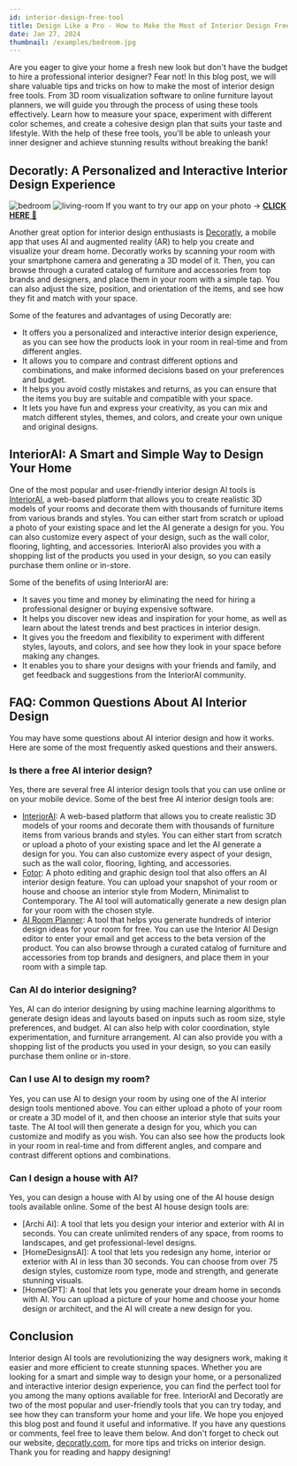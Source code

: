 ```yaml
---
id: interior-design-free-tool
title: Design Like a Pro - How to Make the Most of Interior Design Free Tools
date: Jan 27, 2024
thumbnail: /examples/bedroom.jpg
---
```


Are you eager to give your home a fresh new look but don't have the budget to hire a professional interior designer? Fear not! In this blog post, we will share valuable tips and tricks on how to make the most of interior design free tools. From 3D room visualization software to online furniture layout planners, we will guide you through the process of using these tools effectively. Learn how to measure your space, experiment with different color schemes, and create a cohesive design plan that suits your taste and lifestyle. With the help of these free tools, you'll be able to unleash your inner designer and achieve stunning results without breaking the bank!

## Decoratly: A Personalized and Interactive Interior Design Experience

![bedroom](/examples/living-room.jpg)
![living-room](/examples/kitchen.jpg)
If you want to try our app on your photo → [**CLICK HERE** 🏡](https://www.decoratly.com)

Another great option for interior design enthusiasts is [Decoratly](https://decoratly.com/), a mobile app that uses AI and augmented reality (AR) to help you create and visualize your dream home. Decoratly works by scanning your room with your smartphone camera and generating a 3D model of it. Then, you can browse through a curated catalog of furniture and accessories from top brands and designers, and place them in your room with a simple tap. You can also adjust the size, position, and orientation of the items, and see how they fit and match with your space.

Some of the features and advantages of using Decoratly are:

- It offers you a personalized and interactive interior design experience, as you can see how the products look in your room in real-time and from different angles.
- It allows you to compare and contrast different options and combinations, and make informed decisions based on your preferences and budget.
- It helps you avoid costly mistakes and returns, as you can ensure that the items you buy are suitable and compatible with your space.
- It lets you have fun and express your creativity, as you can mix and match different styles, themes, and colors, and create your own unique and original designs.

## InteriorAI: A Smart and Simple Way to Design Your Home

One of the most popular and user-friendly interior design AI tools is [InteriorAI](https://interiorai.com/), a web-based platform that allows you to create realistic 3D models of your rooms and decorate them with thousands of furniture items from various brands and styles. You can either start from scratch or upload a photo of your existing space and let the AI generate a design for you. You can also customize every aspect of your design, such as the wall color, flooring, lighting, and accessories. InteriorAI also provides you with a shopping list of the products you used in your design, so you can easily purchase them online or in-store.

Some of the benefits of using InteriorAI are:

- It saves you time and money by eliminating the need for hiring a professional designer or buying expensive software.
- It helps you discover new ideas and inspiration for your home, as well as learn about the latest trends and best practices in interior design.
- It gives you the freedom and flexibility to experiment with different styles, layouts, and colors, and see how they look in your space before making any changes.
- It enables you to share your designs with your friends and family, and get feedback and suggestions from the InteriorAI community.

## FAQ: Common Questions About AI Interior Design

You may have some questions about AI interior design and how it works. Here are some of the most frequently asked questions and their answers.

### Is there a free AI interior design?

Yes, there are several free AI interior design tools that you can use online or on your mobile device. Some of the best free AI interior design tools are:

- [InteriorAI](https://interiorai.com): A web-based platform that allows you to create realistic 3D models of your rooms and decorate them with thousands of furniture items from various brands and styles. You can either start from scratch or upload a photo of your existing space and let the AI generate a design for you. You can also customize every aspect of your design, such as the wall color, flooring, lighting, and accessories.
- [Fotor](https://www.fotor.com/features/ai-interior-design/): A photo editing and graphic design tool that also offers an AI interior design feature. You can upload your snapshot of your room or house and choose an interior style from Modern, Minimalist to Contemporary. The AI tool will automatically generate a new design plan for your room with the chosen style.
- [AI Room Planner](https://airoomplanner.com): A tool that helps you generate hundreds of interior design ideas for your room for free. You can use the Interior AI Design editor to enter your email and get access to the beta version of the product. You can also browse through a curated catalog of furniture and accessories from top brands and designers, and place them in your room with a simple tap.

### Can AI do interior designing?

Yes, AI can do interior designing by using machine learning algorithms to generate design ideas and layouts based on inputs such as room size, style preferences, and budget. AI can also help with color coordination, style experimentation, and furniture arrangement. AI can also provide you with a shopping list of the products you used in your design, so you can easily purchase them online or in-store.

### Can I use AI to design my room?

Yes, you can use AI to design your room by using one of the AI interior design tools mentioned above. You can either upload a photo of your room or create a 3D model of it, and then choose an interior style that suits your taste. The AI tool will then generate a design for you, which you can customize and modify as you wish. You can also see how the products look in your room in real-time and from different angles, and compare and contrast different options and combinations.

### Can I design a house with AI?

Yes, you can design a house with AI by using one of the AI house design tools available online. Some of the best AI house design tools are:

- [Archi AI]: A tool that lets you design your interior and exterior with AI in seconds. You can create unlimited renders of any space, from rooms to landscapes, and get professional-level designs.
- [HomeDesignsAI]: A tool that lets you redesign any home, interior or exterior with AI in less than 30 seconds. You can choose from over 75 design styles, customize room type, mode and strength, and generate stunning visuals.
- [HomeGPT]: A tool that lets you generate your dream home in seconds with AI. You can upload a picture of your home and choose your home design or architect, and the AI will create a new design for you.

## Conclusion

Interior design AI tools are revolutionizing the way designers work, making it easier and more efficient to create stunning spaces. Whether you are looking for a smart and simple way to design your home, or a personalized and interactive interior design experience, you can find the perfect tool for you among the many options available for free. InteriorAI and Decoratly are two of the most popular and user-friendly tools that you can try today, and see how they can transform your home and your life. We hope you enjoyed this blog post and found it useful and informative. If you have any questions or comments, feel free to leave them below. And don't forget to check out our website, [decoratly.com](https://decoratly.com/), for more tips and tricks on interior design. Thank you for reading and happy designing!

